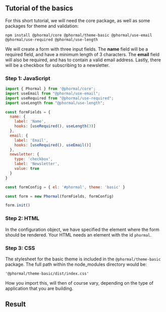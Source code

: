 ## Tutorial of the basics

For this short tutorial, we will need the core package, as well as some packages for theme and validation:

```
npm install @phormal/core @phormal/theme-basic @phormal/use-email @phormal/use-required @phormal/use-length
```

We will create a form with three input fields. The **name** field will be a required field, and have a minimum length of 3 characters. The **email** field will also be required, and has to contain a valid email address. Lastly, there will be a checkbox for subscribing to a newsletter.

### Step 1: JavaScript

```js
import { Phormal } from '@phormal/core';
import useEmail from "@phormal/use-email";
import useRequired from "@phormal/use-required";
import useLength from "@phormal/use-length";

const formFields = {
  name: {
    label: 'Name',
    hooks: [useRequired(), useLength(3)]
  },
  email: {
    label: 'Email',
    hooks: [useRequired(), useEmail()]
  },
  newsletter: {
    type: 'checkbox',
    label: 'Newsletter',
    value: true
  }
}

const formConfig = { el: '#phormal', theme: 'basic' }

const form = new Phormal(formFields, formConfig)

form.init()
```

### Step 2: HTML

In the configuration object, we have specified the element where the form should be rendered. Your HTML needs an element with the id `phormal`.

### Step 3: CSS

The stylesheet for the basic theme is included in the `@phormal/theme-basic` package. The full path within the node_modules directory would be:

```
'@phormal/theme-basic/dist/index.css'
```

How you import this, will then of course vary, depending on the type of application that you are building.

## Result


<BasicDemo />

